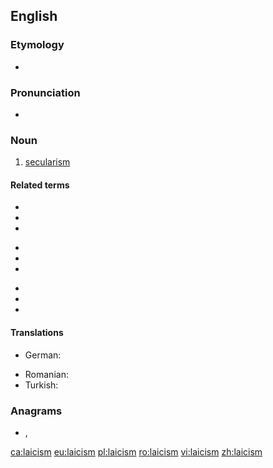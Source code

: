 ==English==
{{wikipedia|Laïcité|Laicism}}

===Etymology===
* {{suffix|laic|ism|lang=en}}

===Pronunciation===
* {{IPA|/ˈleɪɪkɪz(ə)m/|lang=en}}

===Noun===
{{en-noun|~}}

# [[secularism]]

====Related terms====
{{rel-top3|Terms etymologically related to ''laicism''}}
* {{l|en|laicist}}
* {{l|en|laicity}}
* {{l|en|laicization}}
{{rel-mid3}}
* {{l|en|laicize}}
* {{l|en|laity}}
* {{l|en|lay}}
{{rel-mid3}}
* {{l|en|layman}}
* {{l|en|laywoman}}
* {{l|en|lay person}}
{{rel-bottom}}

====Translations====
{{trans-top|secularism}}
* German: {{t+|de|Laizismus|m}}
{{trans-mid}}
* Romanian: {{t+|ro|laicism|n}}
* Turkish: {{t+|tr|laiklik}}
{{trans-bottom}}

===Anagrams===
* {{l|en|Islamic}}, {{l|en|Islāmic}}

[[ca:laicism]]
[[eu:laicism]]
[[pl:laicism]]
[[ro:laicism]]
[[vi:laicism]]
[[zh:laicism]]